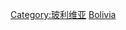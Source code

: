 {{Commons category|Subdivisions of Bolivia}}
{{Catmore}}

[[Category:玻利维亚|Category:玻利维亚]]
[[Category:美洲國家行政區劃|Bolivia]]